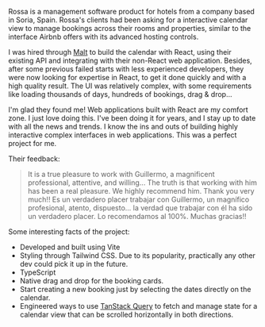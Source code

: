 Rossa is a management software product for hotels from a company based in Soria, Spain. Rossa's clients had been asking for a interactive calendar view to manage bookings across their rooms and properties, similar to the interface Airbnb offers with its advanced hosting controls.

I was hired through [Malt](https://www.malt.es/profile/guillermodelapuente) to build the calendar with React, using their existing API and integrating with their non-React web application. Besides, after some previous failed starts with less experienced developers, they were now looking for expertise in React, to get it done quickly and with a high quality result. The UI was relatively complex, with some requirements like loading thousands of days, hundreds of bookings, drag & drop...

I'm glad they found me! Web applications built with React are my comfort zone. I just love doing this. I've been doing it for years, and I stay up to date with all the news and trends. I know the ins and outs of building highly interactive complex interfaces in web applications. This was a perfect project for me.

Their feedback:

> It is a true pleasure to work with Guillermo, a magnificent professional, attentive, and willing... The truth is that working with him has been a real pleasure. We highly recommend him. Thank you very much!!
> Es un verdadero placer trabajar con Guillermo, un magnífico profesional, atento, dispuesto... la verdad que trabajar con él ha sido un verdadero placer. Lo recomendamos al 100%. Muchas gracias!!

Some interesting facts of the project:

- Developed and built using Vite
- Styling through Tailwind CSS. Due to its popularity, practically any other dev could pick it up in the future.
- TypeScript
- Native drag and drop for the booking cards.
- Start creating a new booking just by selecting the dates directly on the calendar.
- Engineered ways to use [TanStack Query](https://tanstack.com/query/v4) to fetch and manage state for a calendar view that can be scrolled horizontally in both directions.
